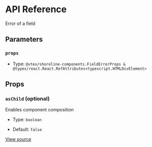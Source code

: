 # API Reference

Error of a field

## Parameters

### `props`

- Type: `@vtex/shoreline-components.FieldErrorProps & @types/react.React.RefAttributes<typescript.HTMLDivElement>`

## Props

### `asChild` (optional)

Enables component composition

- Type: `boolean`

- Default: `false`

[View source](https://github.com/vtex/shoreline/blob/372be16dc/packages/components/src/field/field-error.tsx#L11)
